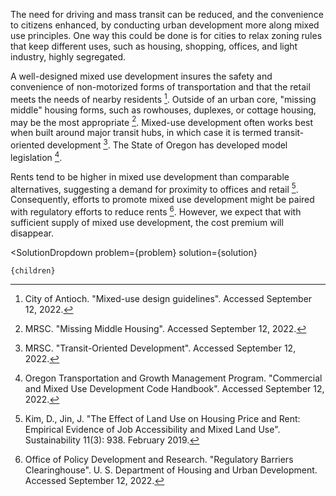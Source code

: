 

The need for driving and mass transit can be reduced, and the convenience to citizens enhanced, by conducting urban development more along mixed use principles. One way this could be done is for cities to relax zoning rules that keep different uses, such as housing, shopping, offices, and light industry, highly segregated.

A well-designed mixed use development insures the safety and convenience of non-motorized forms of transportation and that the retail meets the needs of nearby residents [^"2"]. Outside of an urban core, "missing middle" housing forms, such as rowhouses, duplexes, or cottage housing, may be the most appropriate [^"13"]. Mixed-use development often works best when built around major transit hubs, in which case it is termed transit-oriented development [^"14"]. The State of Oregon has developed model legislation [^"19"].

Rents tend to be higher in mixed use development than comparable alternatives, suggesting a demand for proximity to offices and retail [^"9"]. Consequently, efforts to promote mixed use development might be paired with regulatory efforts to reduce rents [^"17"]. However, we expect that with sufficient supply of mixed use development, the cost premium will disappear.

[^"2"]: City of Antioch. "Mixed-use design guidelines". Accessed September 12, 2022.

[^"9"]: Kim, D., Jin, J. "The Effect of Land Use on Housing Price and Rent: Empirical Evidence of Job Accessibility and Mixed Land Use". Sustainability 11(3): 938. February 2019.

[^"13"]: MRSC. "Missing Middle Housing". Accessed September 12, 2022.

[^"14"]: MRSC. "Transit-Oriented Development". Accessed September 12, 2022.

[^"17"]: Office of Policy Development and Research. "Regulatory Barriers Clearinghouse". U. S. Department of Housing and Urban Development. Accessed September 12, 2022.

[^"19"]: Oregon Transportation and Growth Management Program. "Commercial and Mixed Use Development Code Handbook". Accessed September 12, 2022.

  <SolutionDropdown 
    problem={problem} 
    solution={solution}
  >
    {children}
  </SolutionDropdown>
